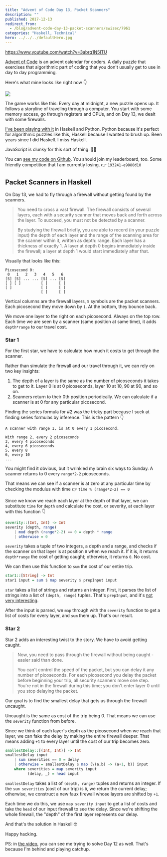 ```yaml
---
title: "Advent of Code Day 13, Packet Scanners"
description: ""
published: 2017-12-13
redirect_from:
  - /blog/advent-code-day-13-packet-scanners/swizec/7961
categories: "Haskell, Technical"
hero: ../../../defaultHero.jpg
---
```


https://www.youtube.com/watch?v=3abrq1N5ITU

[Advent of Code](https://adventofcode.com/) is an advent calendar for coders. A daily puzzle that exercises that algorithmic part of coding that you don't usually get to use in day to day programming.

Here's what mine looks like right now 👇

![](https://swizec.com/wp-content/uploads/2017/12/Screen-Shot-2017-12-13-at-08.14.34-inline.png)

The game works like this: Every day at midnight, a new puzzle opens up. It follows a storyline of traveling through a computer. You start with some memory access, go through registers and CPUs, and on Day 13, we dealt with some firewalls.

[I've been playing with it](https://www.youtube.com/playlist?list=PLF8WgaD4xmjWaUkBRoQiYGCV3WSKRH0pU) in Haskell and Python. Python because it's perfect for algorithmic puzzles like this, Haskell because I wanted to brush up. Been years since I did Haskell. I miss Haskell.

JavaScript is clunky for this sort of thing. 🤷‍♀️

You can [see my code on Github](https://github.com/Swizec/advent-of-code-2017). You should join my leaderboard, too. Some friendly competition that I am currently losing. 👉 `193241-e9880d10`

## Packet Scanners in Haskell

On Day 13, we had to fly through a firewall without getting found by the scanners.

> You need to cross a vast firewall. The firewall consists of several layers, each with a security scanner that moves back and forth across the layer. To succeed, you must not be detected by a scanner.
>
> By studying the firewall briefly, you are able to record (in your puzzle input) the depth of each layer and the range of the scanning area for the scanner within it, written as depth: range. Each layer has a thickness of exactly 1. A layer at depth 0 begins immediately inside the firewall; a layer at depth 1 would start immediately after that.

Visually that looks like this:

    Picosecond 0:
     0   1   2   3   4   5   6
    [S] [S] ... ... [S] ... [S]
    [ ] [ ]         [ ]     [ ]
    [ ]             [ ]     [ ]
                    [ ]     [ ]

Vertical columns are the firewall layers, `S` symbols are the packet scanners. Each picosecond they move down by `1`. At the bottom, they bounce back.

We move one layer to the right on each picosecond. Always on the top row. Each time we are seen by a scanner (same position at same time), it adds `depth*range` to our travel cost.

### Star 1

For the first star, we have to calculate how much it costs to get through the scanner.

Rather than simulate the firewall and our travel through it, we can rely on two key insights:

1.  The depth of a layer is the same as the number of picoseconds it takes to get to it. Layer 0 is at 0 picoseconds, layer 10 at 10, 90 at 90, and so on.
2.  Scanners return to their 0th position periodically. We can calculate if a scanner is at 0 for any particular picosecond.

Finding the series formula for #2 was the tricky part because I suck at finding series formulas by inference. This is the pattern 👇

    A scanner with range 1, is at 0 every 1 picosecond.

    With range 2, every 2 picoseconds
    3, every 4 picoseconds
    4, every 6 picoseconds
    5, every 8
    6, every 10
    ...

You might find it obvious, but it wrinkled my brain six ways to Sunday. A scanner returns to 0 every `range*2-2` picoseconds.

That means we can see if a scanner is at zero at any particular time by checking the modulus with time 👉 `time % (range*2-2) == 0`

Since we know we reach each layer at the depth of that layer, we can substitute `time` for `depth` and calculate the cost, or severity, at each layer with this function 👇

```haskell
severity::(Int, Int) -> Int
severity (depth, range)
    | mod depth (range*2-2) == 0 = depth * range
    | otherwise = 0
```

`severity` takes a tuple of two integers, a depth and a range, and checks if the scanner on that layer is at position `0` when we reach it. If it is, it returns `depth*range` the cost of getting caught; otherwise, it returns `0`. No cost.

We can then use this function to `sum` the cost of our entire trip.

```haskell
star1::[String] -> Int
star1 input = sum $ map severity $ prepInput input
```

`star` takes a list of strings and returns an integer. First, it parses the list of strings into a list of `(depth, range)` tuples. That's `prepInput`, and it's [not very interesting](https://github.com/Swizec/advent-of-code-2017/blob/master/13.hs#L50).

After the input is parsed, we `map` through with the `severity` function to get a list of costs for every layer, and `sum` them up. That's our result.

### Star 2

Star 2 adds an interesting twist to the story. We have to avoid getting caught.

> Now, you need to pass through the firewall without being caught - easier said than done.
>
> You can't control the speed of the packet, but you can delay it any number of picoseconds. For each picosecond you delay the packet before beginning your trip, all security scanners move one step. You're not in the firewall during this time; you don't enter layer 0 until you stop delaying the packet.

Our goal is to find the smallest delay that gets us through the firewall uncaught.

Uncaught is the same as cost of the trip being 0. That means we can use the `severity` function from before.

Since we think of each layer's depth as the picosecond when we reach that layer, we can fake the delay by making the entire firewall deeper. That means adding `+1` to every layer until the cost of our trip becomes zero.

```haskell
smallestDelay::[(Int, Int)] -> Int
smallestDelay input
    | sum severities == 0 = delay
    | otherwise = smallestDelay $ map (\(a,b) -> (a+1, b)) input
    where severities = map severity input
          (delay, _) = head input
```

`smallestDelay` takes a list of `(depth, range)` tuples and returns an integer. If the `sum severities` (cost of our trip) is `0`, we return the current delay; otherwise, we construct a new faux firewall whose layers are shifted by `+1`.

Each time we do this, we use `map severity input` to get a list of costs and take the `head` of our input firewall to see the delay. Since we're shifting the whole firewall, the "depth" of the first layer represents our delay.

And that's the solution in Haskell 🤓

Happy hacking.

PS: in [the video](https://www.youtube.com/watch?v=3abrq1N5ITU), you can see me trying to solve Day 12 as well. That's because I'm behind and playing catchup.
